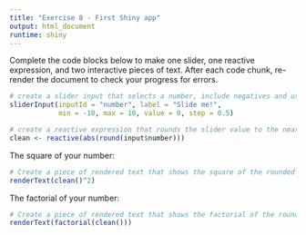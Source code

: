 ```yaml
---
title: "Exercise 8 - First Shiny app"
output: html_document
runtime: shiny
---
```


Complete the code blocks below to make one slider, one reactive expression, and two interactive pieces of text. After each code chunk, re-render the document to check your progress for errors.

```r
# create a slider input that selects a number, include negatives and use step = 0.5
sliderInput(inputId = "number", label = "Slide me!", 
            min = -10, max = 10, value = 0, step = 0.5)
```

```r
# create a reactive expression that rounds the slider value to the nearest whole number (with `round()`) and then returns the absolute value (with `abs()`).
clean <- reactive(abs(round(input$number)))
```

The square of your number:
```r
# Create a piece of rendered text that shows the square of the rounded number (e.g., n^2)
renderText(clean()^2)
```

The factorial of your number:
```r
# Create a piece of rendered text that shows the factorial of the rounded number (with factorial)
renderText(factorial(clean()))
```
